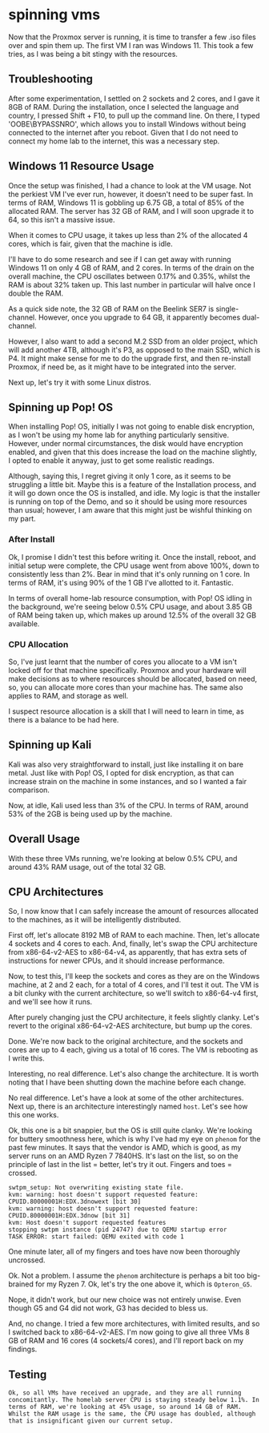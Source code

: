# spinning vms

Now that the Proxmox server is running, it is time to transfer a few .iso files over and spin them up. The first VM I ran was Windows 11. This took a few tries, as I was being a bit stingy with the resources.

## Troubleshooting

After some experimentation, I settled on 2 sockets and 2 cores, and I gave it 8GB of RAM. During the installation, once I selected the language and country, I pressed Shift + F10, to pull up the command line. On there, I typed 'OOBE\BYPASSNRO', which allows you to install Windows without being connected to the internet after you reboot. Given that I do not need to connect my home lab to the internet, this was a necessary step.

## Windows 11 Resource Usage

Once the setup was finished, I had a chance to look at the VM usage. Not the perkiest VM I've ever run, however, it doesn't need to be super fast. In terms of RAM, Windows 11 is gobbling up 6.75 GB, a total of 85% of the allocated RAM. The server has 32 GB of RAM, and I will soon upgrade it to 64, so this isn't a massive issue.

When it comes to CPU usage, it takes up less than 2% of the allocated 4 cores, which is fair, given that the machine is idle.

I'll have to do some research and see if I can get away with running Windows 11 on only 4 GB of RAM, and 2 cores. In terms of the drain on the overall machine, the CPU oscillates between 0.17% and 0.35%, whilst the RAM is about 32% taken up. This last number in particular will halve once I double the RAM.

As a quick side note, the 32 GB of RAM on the Beelink SER7 is single-channel. However, once you upgrade to 64 GB, it apparently becomes dual-channel.

However, I also want to add a second M.2 SSD from an older project, which will add another 4TB, although it's P3, as opposed to the main SSD, which is P4. It might make sense for me to do the upgrade first, and then re-install Proxmox, if need be, as it might have to be integrated into the server.

Next up, let's try it with some Linux distros.

## Spinning up Pop! OS

When installing Pop! OS, initially I was not going to enable disk encryption, as I won't be using my home lab for anything particularly sensitive. However, under normal circumstances, the disk would have encryption enabled, and given that this does increase the load on the machine slightly, I opted to enable it anyway, just to get some realistic readings.

Although, saying this, I regret giving it only 1 core, as it seems to be struggling a little bit. Maybe this is a feature of the Installation process, and it will go down once the OS is installed, and idle. My logic is that the installer is running on top of the Demo, and so it should be using more resources than usual; however, I am aware that this might just be wishful thinking on my part.

### After Install

Ok, I promise I didn't test this before writing it. Once the install, reboot, and initial setup were complete, the CPU usage went from above 100%, down to consistently less than 2%. Bear in mind that it's only running on 1 core. In terms of RAM, it's using 90% of the 1 GB I've allotted to it. Fantastic.

In terms of overall home-lab resource consumption, with Pop! OS idling in the background, we're seeing below 0.5% CPU usage, and about 3.85 GB of RAM being taken up, which makes up around 12.5% of the overall 32 GB available.

### CPU Allocation

So, I've just learnt that the number of cores you allocate to a VM isn't locked off for that machine specifically. Proxmox and your hardware will make decisions as to where resources should be allocated, based on need, so, you can allocate more cores than your machine has. The same also applies to RAM, and storage as well.

I suspect resource allocation is a skill that I will need to learn in time, as there is a balance to be had here.

## Spinning up Kali

Kali was also very straightforward to install, just like installing it on bare metal. Just like with Pop! OS, I opted for disk encryption, as that can increase strain on the machine in some instances, and so I wanted a fair comparison.

Now, at idle, Kali used less than 3% of the CPU. In terms of RAM, around 53% of the 2GB is being used up by the machine.

## Overall Usage

With these three VMs running, we're looking at below 0.5% CPU, and around 43% RAM usage, out of the total 32 GB.

## CPU Architectures

So, I now know that I can safely increase the amount of resources allocated to the machines, as it will be intelligently distributed.

First off, let's allocate 8192 MB of RAM to each machine. Then, let's allocate 4 sockets and 4 cores to each. And, finally, let's swap the CPU architecture from x86-64-v2-AES to x86-64-v4, as apparently, that has extra sets of instructions for newer CPUs, and it should increase performance.

Now, to test this, I'll keep the sockets and cores as they are on the Windows machine, at 2 and 2 each, for a total of 4 cores, and I'll test it out. The VM is a bit clunky with the current architecture, so we'll switch to x86-64-v4 first, and we'll see how it runs.

After purely changing just the CPU architecture, it feels slightly clanky. Let's revert to the original x86-64-v2-AES architecture, but bump up the cores.

Done. We're now back to the original architecture, and the sockets and cores are up to 4 each, giving us a total of 16 cores. The VM is rebooting as I write this.

Interesting, no real difference. Let's also change the architecture. It is worth noting that I have been shutting down the machine before each change.

No real difference. Let's have a look at some of the other architectures. Next up, there is an architecture interestingly named `host`. Let's see how this one works.

Ok, this one is a bit snappier, but the OS is still quite clanky. We're looking for buttery smoothness here, which is why I've had my eye on `phenom` for the past few minutes. It says that the vendor is AMD, which is good, as my server runs on an AMD Ryzen 7 7840HS. It's last on the list, so on the principle of last in the list = better, let's try it out. Fingers and toes = crossed.

```log
swtpm_setup: Not overwriting existing state file.  
kvm: warning: host doesn't support requested feature: CPUID.80000001H:EDX.3dnowext [bit 30]  
kvm: warning: host doesn't support requested feature: CPUID.80000001H:EDX.3dnow [bit 31]  
kvm: Host doesn't support requested features  
stopping swtpm instance (pid 24747) due to QEMU startup error  
TASK ERROR: start failed: QEMU exited with code 1
```

One minute later, all of my fingers and toes have now been thoroughly uncrossed.

Ok. Not a problem. I assume the `phenom` architecture is perhaps a bit too big-brained for my Ryzen 7. Ok, let's try the one above it, which is `Opteron_G5`.

Nope, it didn't work, but our new choice was not entirely unwise. Even though G5 and G4 did not work, G3 has decided to bless us.

And, no change. I tried a few more architectures, with limited results, and so I switched back to x86-64-v2-AES. I'm now going to give all three VMs 8 GB of RAM and 16 cores (4 sockets/4 cores), and I'll report back on my findings.

## Testing

	Ok, so all VMs have received an upgrade, and they are all running concomitantly. The homelab server CPU is staying steady below 1.1%. In terms of RAM, we're looking at 45% usage, so around 14 GB of RAM. Whilst the RAM usage is the same, the CPU usage has doubled, although that is insignificant given our current setup.
